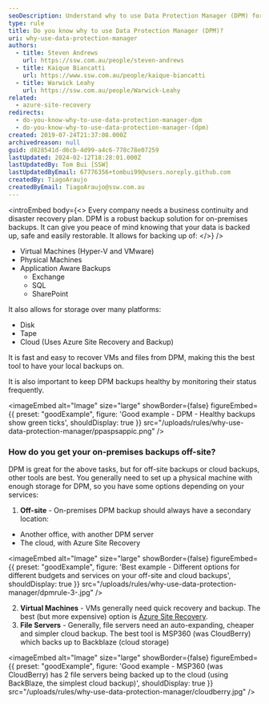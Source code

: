 ```yaml
---
seoDescription: Understand why to use Data Protection Manager (DPM) for robust on-premises backups and peace of mind knowing your data is safe and easily restorable.
type: rule
title: Do you know why to use Data Protection Manager (DPM)?
uri: why-use-data-protection-manager
authors:
  - title: Steven Andrews
    url: https://ssw.com.au/people/steven-andrews
  - title: Kaique Biancatti
    url: https://www.ssw.com.au/people/kaique-biancatti
  - title: Warwick Leahy
    url: https://ssw.com.au/people/Warwick-Leahy
related:
  - azure-site-recovery
redirects:
  - do-you-know-why-to-use-data-protection-manager-dpm
  - do-you-know-why-to-use-data-protection-manager-(dpm)
created: 2019-07-24T21:37:08.000Z
archivedreason: null
guid: d828541d-d6cb-4d99-a4c6-778c78e07259
lastUpdated: 2024-02-12T18:28:01.000Z
lastUpdatedBy: Tom Bui [SSW]
lastUpdatedByEmail: 67776356+tombui99@users.noreply.github.com
createdBy: TiagoAraujo
createdByEmail: TiagoAraujo@ssw.com.au
---
```


<introEmbed
  body={<>
Every company needs a business continuity and disaster recovery plan. DPM is a robust backup solution for on-premises backups. It can give you peace of mind knowing that your data is backed up, safe and easily restorable. It allows for backing up of:
  </>}
/>
- Virtual Machines (Hyper-V and VMware)
- Physical Machines
- Application Aware Backups
  - Exchange
  - SQL
  - SharePoint

It also allows for storage over many platforms:

- Disk
- Tape
- Cloud (Uses Azure Site Recovery and Backup)

It is fast and easy to recover VMs and files from DPM, making this the best tool to have your local backups on.

It is also important to keep DPM backups healthy by monitoring their status frequently.

<imageEmbed
  alt="Image"
  size="large"
  showBorder={false}
  figureEmbed={{
    preset: "goodExample",
    figure: 'Good example - DPM - Healthy backups show green ticks',
    shouldDisplay: true
  }}
  src="/uploads/rules/why-use-data-protection-manager/ppaspsappic.png"
/>

### How do you get your on-premises backups off-site?

DPM is great for the above tasks, but for off-site backups or cloud backups, other tools are best. You generally need to set up a physical machine with enough storage for DPM, so you have some options depending on your services:

1. **Off-site** - On-premises DPM backup should always have a secondary location:

- Another office, with another DPM server
- The cloud, with Azure Site Recovery

<imageEmbed
  alt="Image"
  size="large"
  showBorder={false}
  figureEmbed={{
    preset: "goodExample",
    figure: 'Best example - Different options for different budgets and services on your off-site and cloud backups',
    shouldDisplay: true
  }}
  src="/uploads/rules/why-use-data-protection-manager/dpmrule-3-.jpg"
/>

2. **Virtual Machines** - VMs generally need quick recovery and backup. The best (but more expensive) option is [Azure Site Recovery](/azure-site-recovery).
3. **File Servers** - Generally, file servers need an auto-expanding, cheaper and simpler cloud backup. The best tool is MSP360 (was CloudBerry) which backs up to Backblaze (cloud storage)

<imageEmbed
  alt="Image"
  size="large"
  showBorder={false}
  figureEmbed={{
    preset: "goodExample",
    figure: 'Good example - MSP360 (was CloudBerry) has 2 file servers being backed up to the cloud (using BackBlaze, the simplest cloud backup)',
    shouldDisplay: true
  }}
  src="/uploads/rules/why-use-data-protection-manager/cloudberry.jpg"
/>
